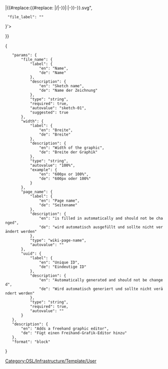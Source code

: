 <includeonly>{{Template:Helper/UI/VE/Visible
|icon=highlight
|content=Sketch ''{{{file_name}}}''
}}
{{Template:Helper/UI/VE/Hidden 
|content=<div class="SvgEdit" style="width: {{{width|100%}}}; height: 500px;" data-config='{
  "file_title": "{{#if:{{{uuid|}}}|OSW{{#replace:{{{uuid}}}|-|}}|{{#replace:{{#replace: {{{page_name}}}|/|-}}|:|-}}-{{{file_name}}}}}.svg", 
  "file_label": "{{{file_name}}}"
}'></div>
}}<div style="display:none">[[Media:{{#if:{{{uuid|}}}|OSW{{#replace:{{{uuid}}}|-|}}|{{#replace:{{#replace: {{{page_name}}}|/|-}}|:|-}}-{{{file_name}}}}}.svg]]</div></includeonly><!-- Hidden link to file to include file in page images-->
<noinclude>[[Category:OSL/Infrastructure/Template/User]]
<templatedata>
{
	"params": {
		"file_name": {
			"label": {
				"en": "Name",
				"de": "Name"
			},
			"description": {
				"en": "Sketch name",
				"de": "Name der Zeichnung"
			},
			"type": "string",
			"required": true,
			"autovalue": "sketch-01",
			"suggested": true
		},
		"width": {
			"label": {
				"en": "Breite",
				"de": "Breite"
			},
			"description": {
				"en": "Width of the graphic",
				"de": "Breite der Graphik"
			},
			"type": "string",
			"autovalue": "100%",
			"example": {
				"en": "600px or 100%",
				"de": "600px oder 100%"
			}
		},
		"page_name": {
			"label": {
				"en": "Page name",
				"de": "Seitename"
			},
			"description": {
				"en": "is filled in automatically and should not be changed",
				"de": "wird automatisch ausgefüllt und sollte nicht verändert werden"
			},
			"type": "wiki-page-name",
			"autovalue": "{{subst:FULLPAGENAME}}"
		},
		"uuid": {
			"label": {
				"en": "Unique ID",
				"de": "Eindeutige ID"
			},
			"description": {
				"en": "Automatically generated and should not be changed",
				"de": "Wird automatisch generiert und sollte nicht verändert werden"
			},
			"type": "string",
			"required": true,
			"autovalue": "{{subst:UUID}}"
		}
	},
	"description": {
		"en": "Adds a freehand graphic editor",
		"de": "Fügt einen Freihand-Grafik-Editor hinzu"
	},
	"format": "block"
}
</templatedata>
</noinclude>